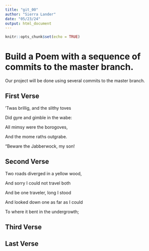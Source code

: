 ```yaml
---
title: "git_00"
author: "Sierra Lander"
date: "05/23/24"
output: html_document
---
```


```r
knitr::opts_chunk$set(echo = TRUE)
```
# Build a Poem with a sequence of commits to the master branch.
Our project will be done using several commits to the master branch.
<!-- Do not modify or change any text in "!--" bracketed areas such as this --- these are instructions to
you, if you change any of this the git program will notice it and compromise your git merging strategy !-->

## First Verse 
<!--Put the first five lines of a poem by Lewis Carrol in this section!-->

’Twas brillig, and the slithy toves
     
     
  Did gyre and gimble in the wabe:
      
      
All mimsy were the borogoves,


  And the mome raths outgrabe.


“Beware the Jabberwock, my son!





## Second Verse
<!--Put the first five lines of a poem by Robert Frost here!-->

Two roads diverged in a yellow wood,


And sorry I could not travel both


And be one traveler, long I stood


And looked down one as far as I could


To where it bent in the undergrowth;




## Third Verse
<!--Put the first two verses of The Walrus and the Carpenter here!-->

## Last Verse
<!--Put a short poem of your choice 8-20 lines,here!-->
